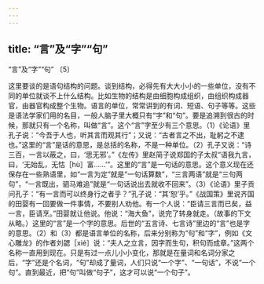 ```yaml
---
---
---
```

title: “言”及“字”“句”
---




“言”及“字”“句” 〔5〕



这里要谈的是语句结构的问题。谈到结构，必得先有大大小小的一些单位，没有不同的单位就谈不上什么结构。比如生物的结构是由细胞构成组织，由组织构成器官，由器官构成整个生物。语言的单位，常常讲到的有词、短语、句子等等。这些是语法学家们用的名目，一般人脑子里大概只有“字”和“句”。要是追溯到很古的时候，那就只有一个名称，叫做“言”。这个“言”字至少有三个意思。（1）《论语》里孔子说：“今吾于人也，听其言而观其行”；又说：“古者言之不出，耻躬之不逮也。”这里的“言”是话的意思，是总括的名称，不是一种单位。（2）孔子又说：“诗三百，一言以蔽之，曰，‘思无邪’。”《左传》里赵简子说郑国的子太叔“语我九言，曰，‘无始乱，无怙［hù］富……’”。这里的“言”是一句话的意思。这个意义现在还保存在一些熟语里，如“一言为定”就是“一句话算数”，“三言两语”就是“三句两句”，“一言既出，驷马难追”就是“一句话说出去就收不回来”。（3）《论语》里子贡问孔子：“有一言而可以终身行之者乎？”孔子说：“其‘恕’乎。”《战国策》里说齐国的田婴有一回要做一件事情，不要别人劝他。有一个人说：“臣请三言而已矣，益一言，臣请烹。”田婴就让他说。他说：“海大鱼”，说完了转身就走。（故事的下文从略。）这里的“言”是一个字的意思。后世的“五言诗、七言诗”里边的“言”也是字的意思。（2）和（3）都是语言单位的名称，后来分别称为“句”和“字”，例如《文心雕龙》的作者刘勰［xié］说：“夫人之立言，因字而生句，积句而成章。”这两个名称一直用到现在。只是有过一点儿小小变化，那就是在量词和名词分家之后，“字”还是个名词，“句”却成了量词，人们只说“一个字”、“一句话”，不说“一个句”。直到最近，把“句”叫做“句子”，这才可以说“一个句子”。